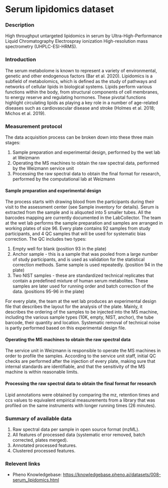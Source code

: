 # Serum lipidomics dataset

### Description
High throughput untargeted lipidomics in serum by Ultra-High-Performance Liquid Chromatography Electrospray ionization High-resolution mass spectrometry (UHPLC-ESI-HRMS).

### Introduction
The serum metabolome is known to represent a variety of environmental, genetic and other endogenous factors (Bar et al. 2020). Lipidomics is a subfield of metabolomics, which is defined as the study of pathways and networks of cellular lipids in biological systems. Lipids perform various functions within the body, from structural components of cell membranes, to energy reserve and regulating hormones. These pivotal functions highlight circulating lipids as playing a key role in a number of age-related diseases such as cardiovascular disease and stroke (Holmes et al. 2018; Michos et al. 2019).

### Measurement protocol
The data acquisition process can be broken down into these three main stages:
1. Sample preparation and experimental design, performed by the wet lab at Weizmann
2. Operating the MS machines to obtain the raw spectral data, performed by the Weizmann service unit
3. Processing the raw spectral data to obtain the final format for research, performed by the computational lab at Weizmann

#### Sample preparation and experimental design

The process starts with drawing blood from the participants during their visit to the assessment center (see Sample inventory for details). Serum is extracted from the sample and is aliquoted into 5 smaller tubes. All the barcodes mapping are currently documented in the LabCollector.
The team at the wet lab performs the sample preparation and samples are arranged in working plates of size 96.
Every plate contains 92 samples from study participants, and 4 QC samples that will be used for systematic bias correction. The QC includes two types:
1. Empty well for blank (position 93 in the plate)
2. Anchor sample - this is a sample that was pooled from a large number of study participants, and is used as validation for the statistical correction methods. Same sample is used repeatedly. (position 94 in the plate)
3. Two NIST samples - these are standardized technical replicates that contain a predefined mixture of human serum metabolites. These samples are later used for running order and batch correction of the data. (positions 95-96 in the plate)

For every plate, the team at the wet lab produces an experimental design file that describes the layout for the analysis of the plate. Mainly, it describes the ordering of the samples to be injected into the MS machine, including the various sample types (10K, empty, NIST, anchor), the tube barcode, their quantity and location. Systematic removal of technical noise is partly performed based on this experimental design file.

#### Operating the MS machines to obtain the raw spectral data

The service unit in Weizmann is responsible to operate the MS machines in order to profile the samples. According to the service unit staff, initial QC checks are performed after the injection of every plate, making sure that internal standards are identifiable, and that the sensitivity of the MS machine is within reasonable limits.

#### Processing the raw spectral data to obtain the final format for research

Lipid annotations were obtained by comparing the mz, retention times and ccs values to equivalent empirical measurements from a library that was profiled on the same instruments with longer running times (26 minutes).

### Summary of available data
1. Raw spectral data per sample in open source format (mzML).
2. All features of processed data (systematic error removed, batch corrected, plates merged).
3. Annotated processed features.
4. Clustered processed features.

### Relevent links
* Pheno Knowledgebase: https://knowledgebase.pheno.ai/datasets/008-serum_lipidomics.html

